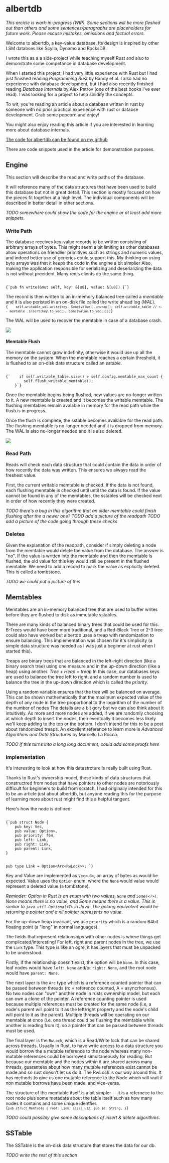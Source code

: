 
# albertdb

_This arcicle is work-in-progress (WIP).
Some sections will be more fleshed out than others and some sentences/paragraphs
are placeholders for future work. Please excuse mistakes, omissions and factual
errors._

Welcome to albertdb, a key-value database.
Its design is inspired by other LSM databses like Scylla, Dynamo and RocksDB.

I wrote this as a a side-project while teaching myself Rust and also to
  demonstrate some competance in database development.

When I started this project, I had very little experience with Rust but I had
  just finished reading _Programming Rust_ by Bandy et al. 
I also had no experience with database development, but I had also recently
  finished reading _Database Internals_ by Alex Petrov (one of the best books
  I've ever read).
I was looking for a project to help solidify the concepts.

To wit, you're reading an article about a database written in rust by someone
  with no prior practical experience with rust or databse development.
Grab some popcorn and enjoy!

You might also enjoy reading this article if you are interested in learning more
  about database internals.

[The code for albertdb can be found on my github](https://github.com/albertlockett/albertdb)

There are code snippets used in the article for demonstration purposes.

## Engine

This section will describe the read and write paths of the database.

It will reference many of the data structures that have been used to build
  this database but not in great detail.
This section is mostly focused on how the pieces fit together at a high level.
The individual components will be described in better detail in other sections.

_TODO somewhere could show the code for the engine or at least add more snippets_.

### Write Path

The database receives key-value records to be written consisting of arbitrary
  arrays of bytes.
This might seem a bit limiting as other databases allow operations on friendlier
  primitives such as strings and numeric values,
  and indeed better use of generics could support this.
My thinking on using byte arrays was that it keeps the code in the engine a bit 
  simplier
Also,  making the application responsible for serializing and deserializing the
  data is not without precident.
Many redis clients do the same thing.

<Code language="rust">
{`pub fn write(&mut self, key: &[u8], value: &[u8]) {`}
</Code>

The record is then written to an in-memory balanced tree called a _memtable_ and
  it is also peristed in an on-disk file called the write ahead log (_WAL_).
<Code language="rust">
{`    self.writable_wal.write(key, Some(value)).unwrap();
    self.writable_table // <-- memtable
        .insert(key.to_vec(), Some(value.to_vec()));`}
</Code>

The WAL will be used to recover the memtable in case of a database crash.

<img src={PngWritePath1} />

#### Memtable Flush

The memtable cannot grow indefinity, otherwise it would use up all the
  memory on the system.
When the memtable reaches a certain threshold, it is flushed to an on-disk
  data structure called an _sstable_.

<Code language="rust">
{`    if self.writable_table.size() > self.config.memtable_max_count {
        self.flush_writable_memtable();
    }`}
</Code>

Once the memtable begins being flushed, new values are no-longer written to it.
A new memtable is created and it becomes the writable memtable.
The flushing memtables remain avaiable in memory for the read path while
  the flush is in progress.

Once the flush is complete, the sstable becomes available for the read path.
The flushing memtable is no-longer needed and it is dropped from memory.
The WAL is also no-longer needed and it is also deleted.

<img src={PngWriteFlush} />

### Read Path

Reads will check each data structure that could contain the data in order of
  how recently the data was written.
This ensures we always read the freshest value.

First, the current writable memtable is checked.
If the data is not found, each flushing memtable is checked until until the data
  is found.
If the value cannot be found in any of the memtables,
  the sstables will be checked next in order of how recently they were created.

_TODO there's a bug in this algorithm that an older memtable could finish flushing
after the a newer one?_
_TODO add a picture of the readpath_
_TODO add a picture of the code going through these checks_

### Deletes

Given the explanation of the readpath, consider if simply deleting a node from
  the memtable would delete the value from the database.
The answer is "no".
If the value is written into the memtable and then the memtable is flushed,
  the old value for this key would still be present in the flushed memtable.
We need to add a record to mark the value as explicitly deleted.
This is called a tombstone.

_TODO we could put a picture of this_

## Memtables

Memtables are an in-memory balanced tree that are used to buffer writes before
  they are flushed to disk as immutable sstables.

There are many kinds of balanced binary trees that could be used for this.
B-Trees would have been more traditional, and a Red-Black Tree or 2-3 tree could
  also have worked but albertdb uses a treap with randomization to ensure
  balancing.
This implementation was chosen for it's simplicity (a simple data structure was
  needed as I was just a beginner at rust when I started this).

Treaps are binary trees that are balanced in the left-right direction 
  (like a binary search tree) using one measure and in the up-down direction 
  (like a heap) using another. _Tree + Heap = treap_
In this case, our databases keys are used to balance the tree left to right,
  and a random number is used to balance the tree in the up-down direction which
  is called the _priority_.

Using a random variable ensures that the tree will be balanced on average.
This can be shown mathemetically that the maximum expected value of the depth of
  any node in the tree proportional to the logarithm of the number of the number
  of nodes
The details are a bit gory but we can also think about it intuitively.
As more and more nodes are added,
  if we are randomly choosing at which depth to insert the nodes, 
  then eventually it becomes less likely we'll keep adding to the top
  or the bottom.
I don't intend for this to be a post about randomized treaps.
An excellent reference to learn more is _Advanced Algorithms and Data Structures_
  by Marcello La Rocca.

_TODO if this turns into a long long document, could add some proofs here_

### Implementation

It's interesting to look at how this datastrcture is really built using Rust.

Thanks to Rust's ownership model, these kinds of data structures that
  constructred from nodes that have pointers to other nodes are notoriously
  difficult for beginners to build from scratch.
I had originally intended for this to be an article just about albertdb,
  but anyone reading this for the purpose of learning more about rust might find
  this a helpful tangent.

Here's how the node is defined:

<Code language="rust">
{`pub struct Node {
    pub key: Vec<u8>,
    pub value: Option<Vec<u8>>,
    pub priority: f64,
    pub left: Link,
    pub right: Link,
    pub parent: Link,
}
 
pub type Link = Option<Arc<RwLock<Node>>>;
`}
</Code>

Key and Value are implemented as `Vec<u8>`, an array of bytes as would be expected.
Value uses the `Option` enum, where the `None` would value would represent a
  deleted value (a tombstone).

_Reminder: Option in Rust is an enum with two values, `None` and `Some(<T>)`.
None means there is no value, and Some means there is a value.
This is simliar to `java.util.Optional<T>` in Java.
The golang equivalent would be returning a pointer and a nil pointer represents no value_.

For the up-down heap invariant, we use  `priority` which is a random 64bit floating
  point (a "long" in normal languages).

The fields that represent relationships with other nodes is where things get
  complicated/interesting!
For left, right and parent nodes in the tree, we use the `Link` type.
This type is like an ogre, it has layers that must be unpacked to be understood.

Firstly, if the relationship doesn't exist, the option will be `None`.
In this case, leaf nodes would have `left: None` and/or `right: None`, and the root
  node would have `parent: None`.

The next layer is the `Arc` type which is a reference counted pointer that can
  be passed between threads (rc = reference counted, A = asyncrhonous).
No two nodes can "own" another node in rusts ownership model, but each can own
  a clone of the pointer.
A reference counting pointer is used because multiple references must be
  created for the same node (i.e, a node's parent will point to it as the 
  left/right property and the node's child will point to it as the parent).
Multiple threads will be operating on our memtable at once (i.e. one thread
  could be flushing the memtable while another is reading from it), so a 
  pointer that can be passed between threads must be used.

The final layer is the `RwLock`, which is a Read/Write lock that can be shared
  across threads.
Usually in Rust, to have write access to a data structure you would borrow the
  a mutable reference to the node whereas many non-mutable references could be
  borrowed simultaneously for reading.
But because our memtable and the nodes within it are shared across many threads,
  guarantees about how many mutable references exist cannot be made and so rust
  doesn't let us do it.
The RwLock is our way around this.
It has methods to give us one mutable reference to the Node which will wait 
  if non mutable borrows have been made, and vice-versa.

The structure of the memtable itself is a bit simpler -- it is a refernece to
  the root node plus some metadata about the table itself such as how many nodes
  it contains and some unique identfier.
<Code language="rust">
{`pub struct Memtable {
    root: Link,
    size: u32,
    pub id: String,
}`}
</Code>

_TODO could possibly give some descriptions of insert & delete algorithms_.

## SSTable

The SSTable is the on-disk data structure that stores the data for our db.

_TODO write the rest of this section_


